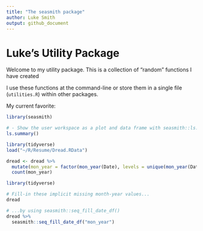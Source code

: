 ```yaml
---
title: "The seasmith package"
author: Luke Smith
output: github_document
---
```


# Luke's Utility Package

Welcome to my utility package. This is a collection of "random" functions I have created

I use these functions at the command-line or store them in a single file (`utilities.R`) within other packages.

My current favorite:

```r
library(seasmith)

# - Show the user workspace as a plot and data frame with seasmith::ls.summary().
ls.summary()
```

```r
library(tidyverse)
load("~/R/Resume/Dread.RData")

dread <- dread %>%
  mutate(mon_year = factor(mon_year(Date), levels = unique(mon_year(Date)))) %>%
  count(mon_year)
```

```r
library(tidyverse)

# Fill-in these implicit missing month-year values...
dread

# ...by using seasmith::seq_fill_date_df()
dread %>%
  seasmith::seq_fill_date_df("mon_year")
```
